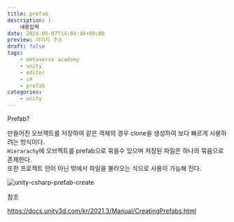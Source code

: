 ```yaml
---
title: prefab
description: |-
    내용입력
date: 2024-05-07T14:04:40+09:00
preview: 이미지 주소
draft: false
tags:
    - metaverse academy
    - unity
    - editor
    - c#
    - prefab
categories:
    - unity
---
```


Prefab?

만들어진 오브젝트를 저장하여 같은 객체의 경우 clone을 생성하여 보다 빠르게 사용하려는 방식이다.\
```Hierarachy```에 오브젝트를 prefab으로 묶을수 있으며 저장된 파일은 하나의 묶음으로 존제한다.\
또한 프로젝트 안이 아닌 밖에서 파일을 불러오는 식으로 사용이 가능해 진다.

![unity-csharp-prefab-create](./assets/unity-csharp-prefab-create.gif)

참조

https://docs.unity3d.com/kr/2021.3/Manual/CreatingPrefabs.html